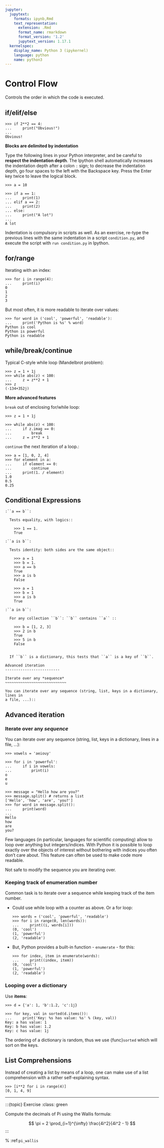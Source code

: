 ```yaml
---
jupyter:
  jupytext:
    formats: ipynb,Rmd
    text_representation:
      extension: .Rmd
      format_name: rmarkdown
      format_version: '1.2'
      jupytext_version: 1.17.1
  kernelspec:
    display_name: Python 3 (ipykernel)
    language: python
    name: python3
---
```


# Control Flow

Controls the order in which the code is executed.

## if/elif/else

```pycon
>>> if 2**2 == 4:
...     print("Obvious!")
...
Obvious!
```

**Blocks are delimited by indentation**

:::{tip}
Type the following lines in your Python interpreter, and be careful
to **respect the indentation depth**. The Ipython shell automatically
increases the indentation depth after a colon `:` sign; to
decrease the indentation depth, go four spaces to the left with the
Backspace key. Press the Enter key twice to leave the logical block.
:::

```pycon
>>> a = 10

>>> if a == 1:
...     print(1)
... elif a == 2:
...     print(2)
... else:
...     print("A lot")
...
A lot
```

Indentation is compulsory in scripts as well. As an exercise, re-type the
previous lines with the same indentation in a script `condition.py`, and
execute the script with `run condition.py` in Ipython.

## for/range

Iterating with an index:

```
>>> for i in range(4):
...     print(i)
0
1
2
3
```

But most often, it is more readable to iterate over values:

```
>>> for word in ('cool', 'powerful', 'readable'):
...     print('Python is %s' % word)
Python is cool
Python is powerful
Python is readable
```

## while/break/continue

Typical C-style while loop (Mandelbrot problem):

```
>>> z = 1 + 1j
>>> while abs(z) < 100:
...     z = z**2 + 1
>>> z
(-134+352j)
```

**More advanced features**

`break` out of enclosing for/while loop:

```
>>> z = 1 + 1j

>>> while abs(z) < 100:
...     if z.imag == 0:
...         break
...     z = z**2 + 1
```

`continue` the next iteration of a loop.:

```
>>> a = [1, 0, 2, 4]
>>> for element in a:
...     if element == 0:
...         continue
...     print(1. / element)
1.0
0.5
0.25
```

## Conditional Expressions

```eval-rst

:``a == b``:

  Tests equality, with logics::

    >>> 1 == 1.
    True

:``a is b``:

  Tests identity: both sides are the same object::

    >>> a = 1
    >>> b = 1.
    >>> a == b
    True
    >>> a is b
    False

    >>> a = 1
    >>> b = 1
    >>> a is b
    True

:``a in b``:

  For any collection ``b``: ``b`` contains ``a`` ::

    >>> b = [1, 2, 3]
    >>> 2 in b
    True
    >>> 5 in b
    False


  If ``b`` is a dictionary, this tests that ``a`` is a key of ``b``.

Advanced iteration
-------------------------

Iterate over any *sequence*
~~~~~~~~~~~~~~~~~~~~~~~~~~~~

You can iterate over any sequence (string, list, keys in a dictionary, lines in
a file, ...)::
```

## Advanced iteration

### Iterate over any *sequence*

You can iterate over any sequence (string, list, keys in a dictionary, lines in
a file, ...):

```
>>> vowels = 'aeiouy'

>>> for i in 'powerful':
...     if i in vowels:
...         print(i)
o
e
u
```

```
>>> message = "Hello how are you?"
>>> message.split() # returns a list
['Hello', 'how', 'are', 'you?']
>>> for word in message.split():
...     print(word)
...
Hello
how
are
you?
```

:::{tip}
Few languages (in particular, languages for scientific computing) allow to
loop over anything but integers/indices. With Python it is possible to
loop exactly over the objects of interest without bothering with indices
you often don't care about. This feature can often be used to make
code more readable.
:::

:::{warning}
Not safe to modify the sequence you are iterating over.
:::

### Keeping track of enumeration number

Common task is to iterate over a sequence while keeping track of the
item number.

- Could use while loop with a counter as above. Or a for loop:

  ```
  >>> words = ('cool', 'powerful', 'readable')
  >>> for i in range(0, len(words)):
  ...     print((i, words[i]))
  (0, 'cool')
  (1, 'powerful')
  (2, 'readable')
  ```

- But, Python provides a built-in function - `enumerate` - for this:

  ```
  >>> for index, item in enumerate(words):
  ...     print((index, item))
  (0, 'cool')
  (1, 'powerful')
  (2, 'readable')
  ```

### Looping over a dictionary

Use **items**:

```
>>> d = {'a': 1, 'b':1.2, 'c':1j}

>>> for key, val in sorted(d.items()):
...     print('Key: %s has value: %s' % (key, val))
Key: a has value: 1
Key: b has value: 1.2
Key: c has value: 1j
```

:::{note}
The ordering of a dictionary is random, thus we use {func}`sorted`
which will sort on the keys.
:::

## List Comprehensions

Instead of creating a list by means of a loop, one can make use
of a list comprehension with a rather self-explaining syntax.

```
>>> [i**2 for i in range(4)]
[0, 1, 4, 9]
```

______________________________________________________________________

:::{topic} Exercise
:class: green

Compute the decimals of Pi using the Wallis formula:

$$
\pi = 2 \prod_{i=1}^{\infty} \frac{4i^2}{4i^2 - 1}
$$
:::

% :ref:`pi_wallis`